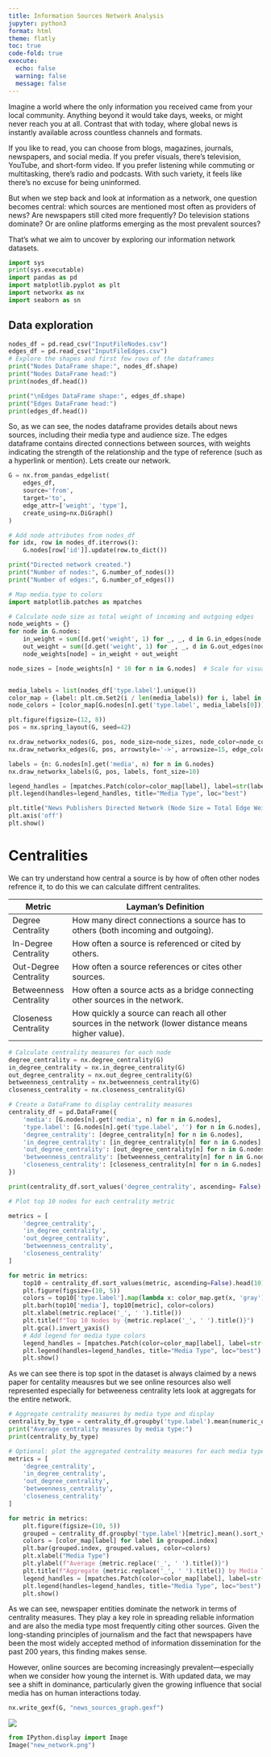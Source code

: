```yaml
---
title: Information Sources Network Analysis
jupyter: python3
format: html
theme: flatly
toc: true
code-fold: true
execute:
  echo: false
  warning: false
  message: false
---
```


Imagine a world where the only information you received came from your local community. Anything beyond it would take days, weeks, or might never reach you at all. Contrast that with today, where global news is instantly available across countless channels and formats.

If you like to read, you can choose from blogs, magazines, journals, newspapers, and social media. If you prefer visuals, there’s television, YouTube, and short-form video. If you prefer listening while commuting or multitasking, there’s radio and podcasts. With such variety, it feels like there’s no excuse for being uninformed.

But when we step back and look at information as a network, one question becomes central: which sources are mentioned most often as providers of news? Are newspapers still cited more frequently? Do television stations dominate? Or are online platforms emerging as the most prevalent sources?

That’s what we aim to uncover by exploring our information network datasets.

```python
import sys
print(sys.executable)
import pandas as pd
import matplotlib.pyplot as plt
import networkx as nx
import seaborn as sn

```

## Data exploration

```python
nodes_df = pd.read_csv("InputFileNodes.csv")
edges_df = pd.read_csv("InputFileEdges.csv")
# Explore the shapes and first few rows of the dataframes
print("Nodes DataFrame shape:", nodes_df.shape)
print("Nodes DataFrame head:")
print(nodes_df.head())

print("\nEdges DataFrame shape:", edges_df.shape)
print("Edges DataFrame head:")
print(edges_df.head())
```

So, as we can see, the nodes dataframe provides details about news sources, including their media type and audience size. The edges dataframe contains directed connections between sources, with weights indicating the strength of the relationship and the type of reference (such as a hyperlink or mention). Lets create our network.

```python
G = nx.from_pandas_edgelist(
    edges_df,
    source='from',
    target='to',
    edge_attr=['weight', 'type'],
    create_using=nx.DiGraph()
)

# Add node attributes from nodes_df
for idx, row in nodes_df.iterrows():
    G.nodes[row['id']].update(row.to_dict())

print("Directed network created.")
print("Number of nodes:", G.number_of_nodes())
print("Number of edges:", G.number_of_edges())
```

```python
# Map media.type to colors
import matplotlib.patches as mpatches


```

```python
# Calculate node size as total weight of incoming and outgoing edges
node_weights = {}
for node in G.nodes:
    in_weight = sum([d.get('weight', 1) for _, _, d in G.in_edges(node, data=True)])
    out_weight = sum([d.get('weight', 1) for _, _, d in G.out_edges(node, data=True)])
    node_weights[node] = in_weight + out_weight

node_sizes = [node_weights[n] * 10 for n in G.nodes]  # Scale for visualization


media_labels = list(nodes_df['type.label'].unique())
color_map = {label: plt.cm.Set2(i / len(media_labels)) for i, label in enumerate(media_labels)}
node_colors = [color_map[G.nodes[n].get('type.label', media_labels[0])] for n in G.nodes]

plt.figure(figsize=(12, 8))
pos = nx.spring_layout(G, seed=42)

nx.draw_networkx_nodes(G, pos, node_size=node_sizes, node_color=node_colors, alpha=0.8)
nx.draw_networkx_edges(G, pos, arrowstyle='->', arrowsize=15, edge_color='gray', alpha=0.6)

labels = {n: G.nodes[n].get('media', n) for n in G.nodes}
nx.draw_networkx_labels(G, pos, labels, font_size=10)

legend_handles = [mpatches.Patch(color=color_map[label], label=str(label)) for label in media_labels]
plt.legend(handles=legend_handles, title="Media Type", loc="best")

plt.title("News Publishers Directed Network (Node Size = Total Edge Weight, Color = Media Type)")
plt.axis('off')
plt.show()
```

# Centralities

We can try understand how central a source is by how of often other nodes refrence it, to do this we can calculate diffrent centralites.

| Metric | Layman's Definition |
|-----------------|-------------------------------------------------------|
| Degree Centrality | How many direct connections a source has to others (both incoming and outgoing). |
| In-Degree Centrality | How often a source is referenced or cited by others. |
| Out-Degree Centrality | How often a source references or cites other sources. |
| Betweenness Centrality | How often a source acts as a bridge connecting other sources in the network. |
| Closeness Centrality | How quickly a source can reach all other sources in the network (lower distance means higher value). |

```python
# Calculate centrality measures for each node
degree_centrality = nx.degree_centrality(G)
in_degree_centrality = nx.in_degree_centrality(G)
out_degree_centrality = nx.out_degree_centrality(G)
betweenness_centrality = nx.betweenness_centrality(G)
closeness_centrality = nx.closeness_centrality(G)

# Create a DataFrame to display centrality measures
centrality_df = pd.DataFrame({
    'media': [G.nodes[n].get('media', n) for n in G.nodes],
    'type.label': [G.nodes[n].get('type.label', '') for n in G.nodes],
    'degree_centrality': [degree_centrality[n] for n in G.nodes],
    'in_degree_centrality': [in_degree_centrality[n] for n in G.nodes],
    'out_degree_centrality': [out_degree_centrality[n] for n in G.nodes],
    'betweenness_centrality': [betweenness_centrality[n] for n in G.nodes],
    'closeness_centrality': [closeness_centrality[n] for n in G.nodes]
})

print(centrality_df.sort_values('degree_centrality', ascending= False).head(10))
```

```python
# Plot top 10 nodes for each centrality metric

metrics = [
    'degree_centrality',
    'in_degree_centrality',
    'out_degree_centrality',
    'betweenness_centrality',
    'closeness_centrality'
]

for metric in metrics:
    top10 = centrality_df.sort_values(metric, ascending=False).head(10)
    plt.figure(figsize=(10, 5))
    colors = top10['type.label'].map(lambda x: color_map.get(x, 'gray'))
    plt.barh(top10['media'], top10[metric], color=colors)
    plt.xlabel(metric.replace('_', ' ').title())
    plt.title(f"Top 10 Nodes by {metric.replace('_', ' ').title()}")
    plt.gca().invert_yaxis()
    # Add legend for media type colors
    legend_handles = [mpatches.Patch(color=color_map[label], label=str(label)) for label in top10['type.label'].unique()]
    plt.legend(handles=legend_handles, title="Media Type", loc="best")
    plt.show()
```

As we can see there is top spot in the dataset is always claimed by a news paper for centality meausres but we see online resources also well represented especially for betweeness centrality lets look at aggregats for the entire network.

```python
# Aggregate centrality measures by media type and display
centrality_by_type = centrality_df.groupby('type.label').mean(numeric_only=True)
print("Average centrality measures by media type:")
print(centrality_by_type)

# Optional: plot the aggregated centrality measures for each media type
metrics = [
    'degree_centrality',
    'in_degree_centrality',
    'out_degree_centrality',
    'betweenness_centrality',
    'closeness_centrality'
]

for metric in metrics:
    plt.figure(figsize=(10, 5))
    grouped = centrality_df.groupby('type.label')[metric].mean().sort_values(ascending=False)
    colors = [color_map[label] for label in grouped.index]
    plt.bar(grouped.index, grouped.values, color=colors)
    plt.xlabel("Media Type")
    plt.ylabel(f"Average {metric.replace('_', ' ').title()}")
    plt.title(f"Aggregate {metric.replace('_', ' ').title()} by Media Type")
    legend_handles = [mpatches.Patch(color=color_map[label], label=str(label)) for label in grouped.index]
    plt.legend(handles=legend_handles, title="Media Type", loc="best")
    plt.show()
```

As we can see, newspaper entities dominate the network in terms of centrality measures. They play a key role in spreading reliable information and are also the media type most frequently citing other sources. Given the long-standing principles of journalism and the fact that newspapers have been the most widely accepted method of information dissemination for the past 200 years, this finding makes sense.

However, online sources are becoming increasingly prevalent—especially when we consider how young the internet is. With updated data, we may see a shift in dominance, particularly given the growing influence that social media has on human interactions today.

```python
nx.write_gexf(G, "news_sources_graph.gexf")

```

![](images/clipboard-2020778541.png)

```python
from IPython.display import Image
Image("new_network.png")
```
